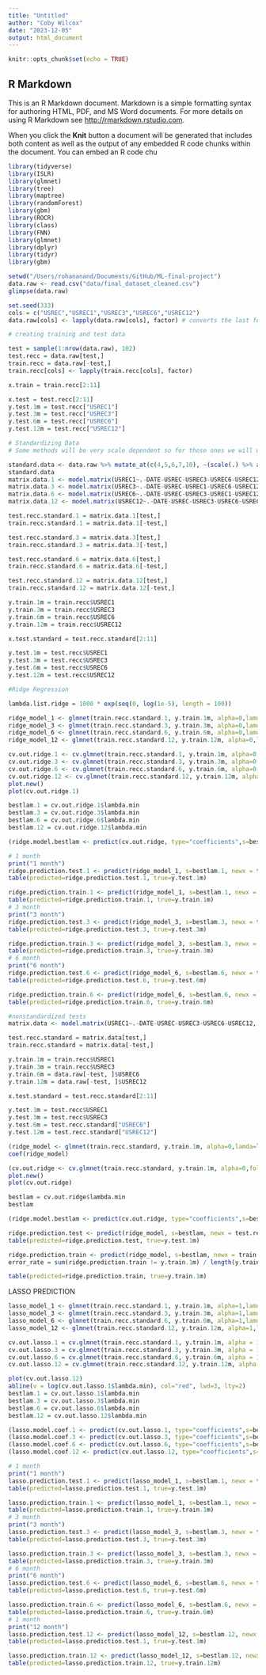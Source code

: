 ```yaml
---
title: "Untitled"
author: "Coby Wilcox"
date: "2023-12-05"
output: html_document
---
```


```r
knitr::opts_chunk$set(echo = TRUE)
```

## R Markdown

This is an R Markdown document. Markdown is a simple formatting syntax for authoring HTML, PDF, and MS Word documents. For more details on using R Markdown see <http://rmarkdown.rstudio.com>.

When you click the **Knit** button a document will be generated that includes both content as well as the output of any embedded R code chunks within the document. You can embed an R code chu
```r
library(tidyverse)
library(ISLR)
library(glmnet)
library(tree)
library(maptree)
library(randomForest)
library(gbm)
library(ROCR)
library(class)
library(FNN)
library(glmnet)
library(dplyr)
library(tidyr)
library(gbm)
```
```r
setwd("/Users/rohananand/Documents/GitHub/ML-final-project")
data.raw <- read.csv("data/final_dataset_cleaned.csv")
glimpse(data.raw)
```
```r
set.seed(333)
cols = c("USREC","USREC1","USREC3","USREC6","USREC12")
data.raw[cols] <- lapply(data.raw[cols], factor) # converts the last four columns to factors

# creating training and test data

test = sample(1:nrow(data.raw), 102)
test.recc = data.raw[test,]
train.recc = data.raw[-test,]
train.recc[cols] <- lapply(train.recc[cols], factor)

x.train = train.recc[2:11]

x.test = test.recc[2:11]
y.test.1m = test.recc["USREC1"]
y.test.3m = test.recc["USREC3"]
y.test.6m = test.recc["USREC6"]
y.test.12m = test.recc["USREC12"]

```

```r
# Standardizing Data
# Some methods will be very scale dependent so for those ones we will use an entirely standardized dataset

standard.data <- data.raw %>% mutate_at(c(4,5,6,7,10), ~(scale(.) %>% as.vector))
standard.data
matrix.data.1 <- model.matrix(USREC1~.-DATE-USREC-USREC3-USREC6-USREC12, standard.data)
matrix.data.3 <- model.matrix(USREC3~.-DATE-USREC-USREC1-USREC6-USREC12, standard.data)
matrix.data.6 <- model.matrix(USREC6~.-DATE-USREC-USREC3-USREC1-USREC12, standard.data)
matrix.data.12 <- model.matrix(USREC12~.-DATE-USREC-USREC3-USREC6-USREC1, standard.data)

test.recc.standard.1 = matrix.data.1[test,]
train.recc.standard.1 = matrix.data.1[-test,]

test.recc.standard.3 = matrix.data.3[test,]
train.recc.standard.3 = matrix.data.3[-test,]

test.recc.standard.6 = matrix.data.6[test,]
train.recc.standard.6 = matrix.data.6[-test,]

test.recc.standard.12 = matrix.data.12[test,]
train.recc.standard.12 = matrix.data.12[-test,]

y.train.1m = train.recc$USREC1
y.train.3m = train.recc$USREC3
y.train.6m = train.recc$USREC6
y.train.12m = train.recc$USREC12

x.test.standard = test.recc.standard[2:11]

y.test.1m = test.recc$USREC1
y.test.3m = test.recc$USREC3
y.test.6m = test.recc$USREC6
y.test.12m = test.recc$USREC12


```



```r
#Ridge Regression

lambda.list.ridge = 1000 * exp(seq(0, log(1e-5), length = 100))

ridge_model_1 <- glmnet(train.recc.standard.1, y.train.1m, alpha=0,lamda=lambda.list.ridge, family = "binomial")
ridge_model_3 <- glmnet(train.recc.standard.3, y.train.3m, alpha=0,lamda=lambda.list.ridge, family = "binomial")
ridge_model_6 <- glmnet(train.recc.standard.6, y.train.6m, alpha=0,lamda=lambda.list.ridge, family = "binomial")
ridge_model_12 <- glmnet(train.recc.standard.12, y.train.12m, alpha=0,lamda=lambda.list.ridge, family = "binomial")

cv.out.ridge.1 <- cv.glmnet(train.recc.standard.1, y.train.1m, alpha=0,folds=5, family="binomial")
cv.out.ridge.3 <- cv.glmnet(train.recc.standard.3, y.train.3m, alpha=0,folds=5, family="binomial")
cv.out.ridge.6 <- cv.glmnet(train.recc.standard.6, y.train.6m, alpha=0,folds=5, family="binomial")
cv.out.ridge.12 <- cv.glmnet(train.recc.standard.12, y.train.12m, alpha=0,folds=5, family="binomial")
plot.new()
plot(cv.out.ridge.1)

bestlam.1 = cv.out.ridge.1$lambda.min
bestlam.3 = cv.out.ridge.3$lambda.min
bestlam.6 = cv.out.ridge.6$lambda.min
bestlam.12 = cv.out.ridge.12$lambda.min
```
```r
(ridge.model.bestlam <- predict(cv.out.ridge, type="coefficients",s=bestlam))
```

```r

# 1 month
print("1 month")
ridge.prediction.test.1 <- predict(ridge_model_1, s=bestlam.1, newx = test.recc.standard.1, type="class")
table(predicted=ridge.prediction.test.1, true=y.test.1m)

ridge.prediction.train.1 <- predict(ridge_model_1, s=bestlam.1, newx = train.recc.standard.1,type="class")
table(predicted=ridge.prediction.train.1, true=y.train.1m)
# 3 month
print("3 month")
ridge.prediction.test.3 <- predict(ridge_model_3, s=bestlam.3, newx = test.recc.standard.3, type="class")
table(predicted=ridge.prediction.test.3, true=y.test.3m)

ridge.prediction.train.3 <- predict(ridge_model_3, s=bestlam.3, newx = train.recc.standard.3,type="class")
table(predicted=ridge.prediction.train.3, true=y.train.3m)
# 6 month
print("6 month")
ridge.prediction.test.6 <- predict(ridge_model_6, s=bestlam.6, newx = test.recc.standard.6, type="class")
table(predicted=ridge.prediction.test.6, true=y.test.6m)

ridge.prediction.train.6 <- predict(ridge_model_6, s=bestlam.6, newx = train.recc.standard.6,type="class")
table(predicted=ridge.prediction.train.6, true=y.train.6m)
```
```r
#nonstandardized tests
matrix.data <- model.matrix(USREC1~.-DATE-USREC-USREC3-USREC6-USREC12, data.raw)

test.recc.standard = matrix.data[test,]
train.recc.standard = matrix.data[-test,]

y.train.1m = train.recc$USREC1
y.train.3m = train.recc$USREC3
y.train.6m = data.raw[-test, ]$USREC6
y.train.12m = data.raw[-test, ]$USREC12

x.test.standard = test.recc.standard[2:11]

y.test.1m = test.recc$USREC1
y.test.3m = test.recc$USREC3
y.test.6m = test.recc.standard["USREC6"]
y.test.12m = test.recc.standard["USREC12"]

```
```r
(ridge_model <- glmnet(train.recc.standard, y.train.1m, alpha=0,lamda=lambda.list.ridge, family = "binomial"))
coef(ridge_model)

(cv.out.ridge <- cv.glmnet(train.recc.standard, y.train.1m, alpha=0,folds=5, family="binomial"))
plot.new()
plot(cv.out.ridge)

bestlam = cv.out.ridge$lambda.min
bestlam
```
```r
(ridge.model.bestlam <- predict(cv.out.ridge, type="coefficients",s=bestlam))

ridge.prediction.test <- predict(ridge_model, s=bestlam, newx = test.recc.standard, type="class")
table(predicted=ridge.prediction.test, true=y.test.1m)

ridge.prediction.train <- predict(ridge_model, s=bestlam, newx = train.recc.standard,type="class")
error_rate = sum(ridge.prediction.train != y.train.1m) / length(y.train.1m)

table(predicted=ridge.prediction.train, true=y.train.1m)
```
LASSO PREDICTION


```r
lasso_model_1 <- glmnet(train.recc.standard.1, y.train.1m, alpha=1,lamda=lambda.list.ridge, family = "binomial")
lasso_model_3 <- glmnet(train.recc.standard.3, y.train.3m, alpha=1,lamda=lambda.list.ridge, family = "binomial")
lasso_model_6 <- glmnet(train.recc.standard.6, y.train.6m, alpha=1,lamda=lambda.list.ridge, family = "binomial")
lasso_model_12 <- glmnet(train.recc.standard.12, y.train.12m, alpha=1,lamda=lambda.list.ridge, family = "binomial")

cv.out.lasso.1 = cv.glmnet(train.recc.standard.1, y.train.1m, alpha = 1, family = "binomial")
cv.out.lasso.3 = cv.glmnet(train.recc.standard.3, y.train.3m, alpha = 1, family = "binomial")
cv.out.lasso.6 = cv.glmnet(train.recc.standard.6, y.train.6m, alpha = 1, family = "binomial")
cv.out.lasso.12 = cv.glmnet(train.recc.standard.12, y.train.12m, alpha = 1, family = "binomial")

plot(cv.out.lasso.12)
abline(v = log(cv.out.lasso.1$lambda.min), col="red", lwd=3, lty=2)
bestlam.1 = cv.out.lasso.1$lambda.min
bestlam.3 = cv.out.lasso.3$lambda.min
bestlam.6 = cv.out.lasso.6$lambda.min
bestlam.12 = cv.out.lasso.12$lambda.min

```
```r
(lasso.model.coef.1 <- predict(cv.out.lasso.1, type="coefficients",s=bestlam))
(lasso.model.coef.3 <- predict(cv.out.lasso.3, type="coefficients",s=bestlam))
(lasso.model.coef.6 <- predict(cv.out.lasso.6, type="coefficients",s=bestlam))
(lasso.model.coef.12 <- predict(cv.out.lasso.12, type="coefficients",s=bestlam))
```

```r
# 1 month
print("1 month")
lasso.prediction.test.1 <- predict(lasso_model_1, s=bestlam.1, newx = test.recc.standard.1, type="class")
table(predicted=lasso.prediction.test.1, true=y.test.1m)

lasso.prediction.train.1 <- predict(lasso_model_1, s=bestlam.1, newx = train.recc.standard.1, type="class")
table(predicted=lasso.prediction.train.1, true=y.train.1m)
# 3 month
print("3 month")
lasso.prediction.test.3 <- predict(lasso_model_3, s=bestlam.3, newx = test.recc.standard.3, type="class")
table(predicted=lasso.prediction.test.3, true=y.test.3m)

lasso.prediction.train.3 <- predict(lasso_model_3, s=bestlam.3, newx = train.recc.standard.3, type="class")
table(predicted=lasso.prediction.train.3, true=y.train.3m)
# 6 month
print("6 month")
lasso.prediction.test.6 <- predict(lasso_model_6, s=bestlam.6, newx = test.recc.standard.6, type="class")
table(predicted=lasso.prediction.test.6, true=y.test.6m)

lasso.prediction.train.6 <- predict(lasso_model_6, s=bestlam.6, newx = train.recc.standard.6, type="class")
table(predicted=lasso.prediction.train.6, true=y.train.6m)
# 1 month
print("12 month")
lasso.prediction.test.12 <- predict(lasso_model_12, s=bestlam.12, newx = test.recc.standard.12, type="class")
table(predicted=lasso.prediction.test.1, true=y.test.1m)

lasso.prediction.train.12 <- predict(lasso_model_12, s=bestlam.12, newx = train.recc.standard.12, type="class")
table(predicted=lasso.prediction.train.12, true=y.train.12m)

```

